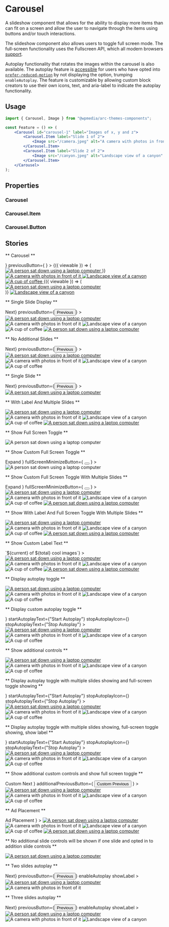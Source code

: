 


<Meta title="Components/Carousel" component={Carousel} />

# Carousel

A slideshow component that allows for the ability to display more items than can fit
on a screen and allow the user to navigate through the items using buttons and/or
touch interactions.

The slideshow component also allows users to toggle full screen mode. The full-screen functionality uses the Fullscreen API, which all modern browsers [support](https://caniuse.com/fullscreen).

Autoplay functionality that rotates the images within the carousel is also available. The autoplay feature is [accessible](https://www.w3.org/TR/wai-aria-practices-1.2/#carousel) for users who have opted into [`prefer-reduced-motion`](https://developer.mozilla.org/en-US/docs/Web/CSS/@media/prefers-reduced-motion) by not displaying the option, trumping `enableAutoplay`. The feature is customizable by allowing custom block creators to use their own icons, text, and aria-label to indicate the autoplay functionality.

## Usage

```jsx
import { Carousel, Image } from "@wpmedia/arc-themes-components";

const Feature = () => (
	<Carousel id="carousel-1" label="Images of x, y and z">
		<Carousel.Item label="Slide 1 of 2">
			<Image src="/camera.jpeg" alt="A camera with photos in front of it" />
		</Carousel.Item>
		<Carousel.Item label="Slide 2 of 2">
			<Image src="/canyon.jpeg" alt="Landscape view of a canyon" />
		</Carousel.Item>
	</Carousel>
);
```

## Properties

### Carousel

<ArgsTable of={Carousel} />

### Carousel.Item

<ArgsTable of={Item} />

### Carousel.Button

<ArgsTable of={Button} />

## Stories

** Carousel **

<Canvas>
	<Story name="Carousel">
		<Carousel
			id="carousel-1"
			label="Carousel of Images"
			nextButton={
				<Carousel.Button id="carousel-1" label="Next Slide">
					<Icon name="ArrowRight" />
				</Carousel.Button>
			}
			previousButton={
				<Carousel.Button id="carousel-1" label="Previous Slide">
					<Icon name="ArrowLeft" />
				</Carousel.Button>
			}
		>
			<Carousel.Item label="Slide 1 of 6">
				{({ viewable }) => (
					<a href="/" aria-hidden={viewable ? null : true} tabIndex={viewable ? null : "-1"}>
						<Image src="/computer-user.jpeg" alt="A person sat down using a laptop computer" />
					</a>
				)}
			</Carousel.Item>
			<Carousel.Item label="Slide 2 of 6">
				<a href="/">
					<Image src="/camera.jpeg" alt="A camera with photos in front of it" />
				</a>
			</Carousel.Item>
			<Carousel.Item label="Slide 3 of 6">
				<a href="/">
					<Image src="/canyon.jpeg" alt="Landscape view of a canyon" />
				</a>
			</Carousel.Item>
			<Carousel.Item label="Slide 4 of 6">
				<a href="/">
					<Image src="/coffee.jpeg" alt="A cup of coffee" />
				</a>
			</Carousel.Item>
			<Carousel.Item label="Slide 5 of 6">
				{({ viewable }) => (
					<div>
						<a href="/" aria-hidden={viewable ? null : true} tabIndex={viewable ? null : "-1"}>
							<Image src="/computer-user.jpeg" alt="A person sat down using a laptop computer" />
						</a>
					</div>
				)}
			</Carousel.Item>
			<Carousel.Item label="Slide 6 of 6">
				<a href="/">
					<Image src="/canyon.jpeg" alt="Landscape view of a canyon" />
				</a>
			</Carousel.Item>
		</Carousel>
	</Story>
</Canvas>

** Single Slide Display **

<Canvas>
	<Story name="Single Slide Display">
		<Carousel
			id="carousel-1"
			label="Carousel of Images"
			slidesToShow={1}
			nextButton={<button type="button">Next</button>}
			previousButton={<button type="button">Previous</button>}
		>
			<Carousel.Item label="Slide 1 of 5">
				<a href="/">
					<Image src="/computer-user.jpeg" alt="A person sat down using a laptop computer" />
				</a>
			</Carousel.Item>
			<Carousel.Item label="Slide 2 of 5">
				<Image src="/camera.jpeg" alt="A camera with photos in front of it" />
			</Carousel.Item>
			<Carousel.Item label="Slide 3 of 5">
				<Image src="/canyon.jpeg" alt="Landscape view of a canyon" />
			</Carousel.Item>
			<Carousel.Item label="Slide 4 of 5">
				<Image src="/coffee.jpeg" alt="A cup of coffee" />
			</Carousel.Item>
			<Carousel.Item label="Slide 5 of 5">
				<a href="/">
					<Image src="/computer-user.jpeg" alt="A person sat down using a laptop computer" />
				</a>
			</Carousel.Item>
		</Carousel>
	</Story>
</Canvas>

** No Additional Slides **

<Canvas>
	<Story name="No Additional Slides">
		<Carousel
			id="carousel-1"
			label="Carousel of Images"
			slidesToShow={4}
			nextButton={<button type="button">Next</button>}
			previousButton={<button type="button">Previous</button>}
		>
			<Carousel.Item label="Slide 1 of 4">
				<a href="/">
					<Image src="/computer-user.jpeg" alt="A person sat down using a laptop computer" />
				</a>
			</Carousel.Item>
			<Carousel.Item label="Slide 2 of 4">
				<Image src="/camera.jpeg" alt="A camera with photos in front of it" />
			</Carousel.Item>
			<Carousel.Item label="Slide 3 of 4">
				<Image src="/canyon.jpeg" alt="Landscape view of a canyon" />
			</Carousel.Item>
			<Carousel.Item label="Slide 4 of 4">
				<Image src="/coffee.jpeg" alt="A cup of coffee" />
			</Carousel.Item>
		</Carousel>
	</Story>
</Canvas>

** Single Slide **

<Canvas>
	<Story name="Single Slide">
		<Carousel
			id="carousel-1"
			label="Carousel of Images"
			slidesToShow={1}
			nextButton={<button type="button">Next</button>}
			previousButton={<button type="button">Previous</button>}
		>
			<Carousel.Item label="Slide 1 of 1">
				<a href="/">
					<Image src="/computer-user.jpeg" alt="A person sat down using a laptop computer" />
				</a>
			</Carousel.Item>
		</Carousel>
	</Story>
</Canvas>

** With Label And Multiple Slides **

<Canvas>
	<Story name="With Label And Multiple Slides Showing One">
		<Carousel id="carousel-1" label="Carousel of Images" showLabel slidesToShow={1}>
			<Carousel.Item label="Slide 1 of 5">
				<a href="/">
					<Image src="/computer-user.jpeg" alt="A person sat down using a laptop computer" />
				</a>
			</Carousel.Item>
			<Carousel.Item label="Slide 2 of 5">
				<Image src="/camera.jpeg" alt="A camera with photos in front of it" />
			</Carousel.Item>
			<Carousel.Item label="Slide 3 of 5">
				<Image src="/canyon.jpeg" alt="Landscape view of a canyon" />
			</Carousel.Item>
			<Carousel.Item label="Slide 4 of 5">
				<Image src="/coffee.jpeg" alt="A cup of coffee" />
			</Carousel.Item>
			<Carousel.Item label="Slide 5 of 5">
				<a href="/">
					<Image src="/computer-user.jpeg" alt="A person sat down using a laptop computer" />
				</a>
			</Carousel.Item>
		</Carousel>
	</Story>
</Canvas>

** Show Full Screen Toggle **

<Canvas>
	<Story name="Show Full Screen Toggle">
		<Carousel id="carousel-1" label="Carousel of Images" enableFullScreen>
			<Carousel.Item label="Slide 1 of 1">
				<Image src="/computer-user.jpeg" alt="A person sat down using a laptop computer" />
			</Carousel.Item>
		</Carousel>
	</Story>
</Canvas>

** Show Custom Full Screen Toggle **

<Canvas>
	<Story name="Show Custom Full Screen Toggle">
		<Carousel
			id="carousel-1"
			label="Carousel of Images"
			enableFullScreen
			fullScreenShowButton={
				<button type="button">
					<Icon name="Fullscreen" />
					Expand
				</button>
			}
			fullScreenMinimizeButton={
				<button type="button">
					<Icon name="Close" />
				</button>
			}
		>
			<Carousel.Item label="Slide 1 of 1">
				<Image src="/computer-user.jpeg" alt="A person sat down using a laptop computer" />
			</Carousel.Item>
		</Carousel>
	</Story>
</Canvas>

** Show Custom Full Screen Toggle With Multiple Slides **

<Canvas>
	<Story name="Show Custom Full Screen Toggle With Multiple Slides">
		<Carousel
			id="carousel-1"
			label="Carousel of Images"
			slidesToShow={1}
			enableFullScreen
			fullScreenShowButton={
				<button type="button">
					<Icon name="Fullscreen" />
					Expand
				</button>
			}
			fullScreenMinimizeButton={
				<button type="button">
					<Icon name="Close" />
				</button>
			}
		>
			<Carousel.Item label="Slide 1 of 5">
				<a href="/">
					<Image src="/computer-user.jpeg" alt="A person sat down using a laptop computer" />
				</a>
			</Carousel.Item>
			<Carousel.Item label="Slide 2 of 5">
				<Image src="/camera.jpeg" alt="A camera with photos in front of it" />
			</Carousel.Item>
			<Carousel.Item label="Slide 3 of 5">
				<Image src="/canyon.jpeg" alt="Landscape view of a canyon" />
			</Carousel.Item>
			<Carousel.Item label="Slide 4 of 5">
				<Image src="/coffee.jpeg" alt="A cup of coffee" />
			</Carousel.Item>
			<Carousel.Item label="Slide 5 of 5">
				<a href="/">
					<Image src="/computer-user.jpeg" alt="A person sat down using a laptop computer" />
				</a>
			</Carousel.Item>
		</Carousel>
	</Story>
</Canvas>

** Show With Label And Full Screen Toggle With Multiple Slides **

<Canvas>
	<Story name="Show With Label And Full Screen Toggle With Multiple Slides">
		<Carousel
			id="carousel-1"
			label="Carousel of Images"
			slidesToShow={1}
			showLabel
			enableFullScreen
		>
			<Carousel.Item label="Slide 1 of 5">
				<a href="/">
					<Image src="/computer-user.jpeg" alt="A person sat down using a laptop computer" />
				</a>
			</Carousel.Item>
			<Carousel.Item label="Slide 2 of 5">
				<Image src="/camera.jpeg" alt="A camera with photos in front of it" />
			</Carousel.Item>
			<Carousel.Item label="Slide 3 of 5">
				<Image src="/canyon.jpeg" alt="Landscape view of a canyon" />
			</Carousel.Item>
			<Carousel.Item label="Slide 4 of 5">
				<Image src="/coffee.jpeg" alt="A cup of coffee" />
			</Carousel.Item>
			<Carousel.Item label="Slide 5 of 5">
				<a href="/">
					<Image src="/computer-user.jpeg" alt="A person sat down using a laptop computer" />
				</a>
			</Carousel.Item>
		</Carousel>
	</Story>
</Canvas>

** Show Custom Label Text **

<Canvas>
	<Story name="Show Custom Label Text">
		<Carousel
			id="carousel-1"
			label="Carousel of Images"
			slidesToShow={1}
			showLabel
			enableFullScreen
			pageCountPhrase={(current, total) => `${current} of ${total} cool images`}
		>
			<Carousel.Item label="Slide 1 of 5">
				<a href="/">
					<Image src="/computer-user.jpeg" alt="A person sat down using a laptop computer" />
				</a>
			</Carousel.Item>
			<Carousel.Item label="Slide 2 of 5">
				<Image src="/camera.jpeg" alt="A camera with photos in front of it" />
			</Carousel.Item>
			<Carousel.Item label="Slide 3 of 5">
				<Image src="/canyon.jpeg" alt="Landscape view of a canyon" />
			</Carousel.Item>
			<Carousel.Item label="Slide 4 of 5">
				<Image src="/coffee.jpeg" alt="A cup of coffee" />
			</Carousel.Item>
			<Carousel.Item label="Slide 5 of 5">
				<a href="/">
					<Image src="/computer-user.jpeg" alt="A person sat down using a laptop computer" />
				</a>
			</Carousel.Item>
		</Carousel>
	</Story>
</Canvas>

** Display autoplay toggle **

<Canvas>
	<Story name="Display autoplay toggle">
		<Carousel id="carousel-1" label="Carousel of Images" slidesToShow={1} enableAutoplay>
			<Carousel.Item label="Slide 1 of 4">
				<a href="/">
					<Image src="/computer-user.jpeg" alt="A person sat down using a laptop computer" />
				</a>
			</Carousel.Item>
			<Carousel.Item label="Slide 2 of 4">
				<Image src="/camera.jpeg" alt="A camera with photos in front of it" />
			</Carousel.Item>
			<Carousel.Item label="Slide 3 of 4">
				<Image src="/canyon.jpeg" alt="Landscape view of a canyon" />
			</Carousel.Item>
			<Carousel.Item label="Slide 4 of 4">
				<Image src="/coffee.jpeg" alt="A cup of coffee" />
			</Carousel.Item>
		</Carousel>
	</Story>
</Canvas>

** Display custom autoplay toggle **

<Canvas>
	<Story name="Display custom autoplay toggle">
		<Carousel
			autoplayPhraseLabels={{
				start: "Start that autoplay thing",
				stop: "Stop that autoplay thing",
			}}
			id="carousel-1"
			label="Carousel of Images"
			slidesToShow={1}
			enableAutoplay
			startAutoplayIcon={<Icon name="Play" />}
			startAutoplayText={"Start Autoplay"}
			stopAutoplayIcon={<Icon name="Pause" />}
			stopAutoplayText={"Stop Autoplay"}
		>
			<Carousel.Item label="Slide 1 of 4">
				<a href="/">
					<Image src="/computer-user.jpeg" alt="A person sat down using a laptop computer" />
				</a>
			</Carousel.Item>
			<Carousel.Item label="Slide 2 of 4">
				<Image src="/camera.jpeg" alt="A camera with photos in front of it" />
			</Carousel.Item>
			<Carousel.Item label="Slide 3 of 4">
				<Image src="/canyon.jpeg" alt="Landscape view of a canyon" />
			</Carousel.Item>
			<Carousel.Item label="Slide 4 of 4">
				<Image src="/coffee.jpeg" alt="A cup of coffee" />
			</Carousel.Item>
		</Carousel>
	</Story>
</Canvas>

** Show additional controls **

<Canvas>
	<Story name="Show additional controls">
		<Carousel
			id="carousel-1"
			label="Carousel of Images"
			slidesToShow={1}
			showLabel
			showAdditionalSlideControls
		>
			<Carousel.Item label="Slide 1 of 4">
				<a href="/">
					<Image src="/computer-user.jpeg" alt="A person sat down using a laptop computer" />
				</a>
			</Carousel.Item>
			<Carousel.Item label="Slide 2 of 4">
				<Image src="/camera.jpeg" alt="A camera with photos in front of it" />
			</Carousel.Item>
			<Carousel.Item label="Slide 3 of 4">
				<Image src="/canyon.jpeg" alt="Landscape view of a canyon" />
			</Carousel.Item>
			<Carousel.Item label="Slide 4 of 4">
				<Image src="/coffee.jpeg" alt="A cup of coffee" />
			</Carousel.Item>
		</Carousel>
	</Story>
</Canvas>

** Display autoplay toggle with multiple slides showing and full-screen toggle showing **

<Canvas>
	<Story name="Display autoplay toggle with multiple slides showing and full-screen toggle showing">
		<Carousel
			id="carousel-1"
			label="Carousel of Images"
			slidesToShow={2}
			enableAutoplay
			enableFullScreen
			startAutoplayIcon={<Icon name="Play" />}
			startAutoplayText={"Start Autoplay"}
			stopAutoplayIcon={<Icon name="Pause" />}
			stopAutoplayText={"Stop Autoplay"}
		>
			<Carousel.Item label="Slide 1 of 4">
				<a href="/">
					<Image src="/computer-user.jpeg" alt="A person sat down using a laptop computer" />
				</a>
			</Carousel.Item>
			<Carousel.Item label="Slide 2 of 4">
				<Image src="/camera.jpeg" alt="A camera with photos in front of it" />
			</Carousel.Item>
			<Carousel.Item label="Slide 3 of 4">
				<Image src="/canyon.jpeg" alt="Landscape view of a canyon" />
			</Carousel.Item>
			<Carousel.Item label="Slide 4 of 4">
				<Image src="/coffee.jpeg" alt="A cup of coffee" />
			</Carousel.Item>
		</Carousel>
	</Story>
</Canvas>

** Display autoplay toggle with multiple slides showing, full-screen toggle showing, show label **

<Canvas>
	<Story name="Display autoplay toggle with multiple slides showing, full-screen toggle showing, show label">
		<Carousel
			id="carousel-1"
			label="Carousel of Images"
			slidesToShow={2}
			enableAutoplay
			enableFullScreen
			showLabel
			startAutoplayIcon={<Icon name="Play" />}
			startAutoplayText={"Start Autoplay"}
			stopAutoplayIcon={<Icon name="Pause" />}
			stopAutoplayText={"Stop Autoplay"}
		>
			<Carousel.Item label="Slide 1 of 4">
				<a href="/">
					<Image src="/computer-user.jpeg" alt="A person sat down using a laptop computer" />
				</a>
			</Carousel.Item>
			<Carousel.Item label="Slide 2 of 4">
				<Image src="/camera.jpeg" alt="A camera with photos in front of it" />
			</Carousel.Item>
			<Carousel.Item label="Slide 3 of 4">
				<Image src="/canyon.jpeg" alt="Landscape view of a canyon" />
			</Carousel.Item>
			<Carousel.Item label="Slide 4 of 4">
				<Image src="/coffee.jpeg" alt="A cup of coffee" />
			</Carousel.Item>
		</Carousel>
	</Story>
</Canvas>

** Show additional custom controls and show full screen toggle **

<Canvas>
	<Story name="Show additional custom controls and show full screen toggle">
		<Carousel
			id="carousel-1"
			label="Carousel of Images"
			slidesToShow={1}
			showLabel
			showAdditionalSlideControls
			enableFullScreen
			additionalNextButton={
				<button type="button">
					Custom Next
					<Icon name="ArrowRight" fill="green" />
				</button>
			}
			additionalPreviousButton={
				<button type="button">
					<Icon name="ArrowLeft" fill="red" />
					Custom Previous
				</button>
			}
		>
			<Carousel.Item label="Slide 1 of 5">
				<a href="/">
					<Image src="/computer-user.jpeg" alt="A person sat down using a laptop computer" />
				</a>
			</Carousel.Item>
			<Carousel.Item label="Slide 2 of 4">
				<Image src="/camera.jpeg" alt="A camera with photos in front of it" />
			</Carousel.Item>
			<Carousel.Item label="Slide 3 of 4">
				<Image src="/canyon.jpeg" alt="Landscape view of a canyon" />
			</Carousel.Item>
			<Carousel.Item label="Slide 4 of 4">
				<Image src="/coffee.jpeg" alt="A cup of coffee" />
			</Carousel.Item>
		</Carousel>
	</Story>
</Canvas>

** Ad Placement **

<Canvas>
	<Story name="Ad Placement">
		<Carousel
			id="carousel-1"
			label="Carousel of Images"
			slidesToShow={1}
			showLabel
			adInterstitialClicks={2}
			adElement={
				<div
					style={{
						display: "flex",
						justifyContent: "center",
						alignItems: "center",
					}}
				>
					Ad Placement
				</div>
			}
		>
			<Carousel.Item label="Slide 1 of 5">
				<a href="/">
					<Image src="/computer-user.jpeg" alt="A person sat down using a laptop computer" />
				</a>
			</Carousel.Item>
			<Carousel.Item label="Slide 2 of 5">
				<Image src="/camera.jpeg" alt="A camera with photos in front of it" />
			</Carousel.Item>
			<Carousel.Item label="Slide 3 of 5">
				<Image src="/canyon.jpeg" alt="Landscape view of a canyon" />
			</Carousel.Item>
			<Carousel.Item label="Slide 4 of 5">
				<Image src="/coffee.jpeg" alt="A cup of coffee" />
			</Carousel.Item>
			<Carousel.Item label="Slide 5 of 5">
				<a href="/">
					<Image src="/computer-user.jpeg" alt="A person sat down using a laptop computer" />
				</a>
			</Carousel.Item>
		</Carousel>
	</Story>
</Canvas>

** No additional slide controls will be shown if one slide and opted in to addition slide controls **

<Canvas>
	<Story name="No additional slide controls will be shown if one slide and opted in to addition slide controls">
		<Carousel id="carousel-1" label="Carousel of Images" showAdditionalSlideControls>
			<Carousel.Item label="Slide 1 of 5">
				<a href="/">
					<Image src="/computer-user.jpeg" alt="A person sat down using a laptop computer" />
				</a>
			</Carousel.Item>
		</Carousel>
	</Story>
</Canvas>

** Two slides autoplay **

<Canvas>
	<Story name="Two slides autoplay">
		<Carousel
			id="carousel-1"
			label="Carousel of Images"
			slidesToShow={1}
			nextButton={<button type="button">Next</button>}
			previousButton={<button type="button">Previous</button>}
			enableAutoplay
			showLabel
		>
			<Carousel.Item label="Slide 1 of 5">
				<a href="/">
					<Image src="/computer-user.jpeg" alt="A person sat down using a laptop computer" />
				</a>
			</Carousel.Item>
			<Carousel.Item label="Slide 2 of 5">
				<Image src="/camera.jpeg" alt="A camera with photos in front of it" />
			</Carousel.Item>
		</Carousel>
	</Story>
</Canvas>

** Three slides autoplay **

<Canvas>
	<Story name="Three slides autoplay">
		<Carousel
			id="carousel-1"
			label="Carousel of Images"
			slidesToShow={1}
			nextButton={<button type="button">Next</button>}
			previousButton={<button type="button">Previous</button>}
			enableAutoplay
			showLabel
		>
			<Carousel.Item label="Slide 1 of 5">
				<a href="/">
					<Image src="/computer-user.jpeg" alt="A person sat down using a laptop computer" />
				</a>
			</Carousel.Item>
			<Carousel.Item label="Slide 2 of 5">
				<Image src="/camera.jpeg" alt="A camera with photos in front of it" />
			</Carousel.Item>
			<Carousel.Item label="Slide 3 of 4">
				<Image src="/canyon.jpeg" alt="Landscape view of a canyon" />
			</Carousel.Item>
		</Carousel>
	</Story>
</Canvas>
